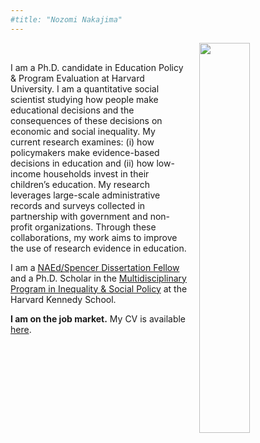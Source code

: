 ```yaml
---
#title: "Nozomi Nakajima"
---
```

<link rel="stylesheet" href=https://cdn.rawgit.com/jpswalsh/academicons/master/css/academicons.min.css type="text/css">

<img src="images/nozomi.jpg" style="width:40%; margin-left: 20px" align="right">

\  

I am a Ph.D. candidate in Education Policy & Program Evaluation at Harvard University. I am a quantitative social scientist studying how people make educational decisions and the consequences of these decisions on economic and social inequality. My current research examines: (i) how policymakers make evidence-based decisions in education and (ii) how low-income households invest in their children’s education. My research leverages large-scale administrative records and surveys collected in partnership with government and non-profit organizations. Through these collaborations, my work aims to improve the use of research evidence in education.

I am a [NAEd/Spencer Dissertation Fellow](https://naeducation.org/2021-naed-spencer-dissertation-fellows/) and a Ph.D. Scholar in the [Multidisciplinary Program in Inequality & Social Policy](https://inequality.hks.harvard.edu/people/nozomi-nakajima) at the Harvard Kennedy School.

**I am on the job market.** My CV is available [here](files/nakajima_cv copy.pdf).


